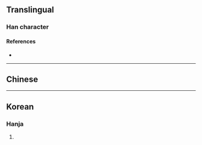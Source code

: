 {{character info/new}}
==Translingual==

===Han character===
{{Han char|rn=60|rad=彳|as=08|sn=11|four=|canj=HOTA|ids=⿰彳昔}}

====References====
* {{Han ref|kx=0369.081|dkj=10168|dj=0694.070|hdz=20826.120|uh=5FA3|ud=24483}}

----

==Chinese==
{{zh-see|借|v}}

----

==Korean==

===Hanja===
{{ko-hanja|hangeul=차|eumhun=|rv=cha|mr=ch'a|y=cha}}

# {{rfdef|ko|sort=彳08}}